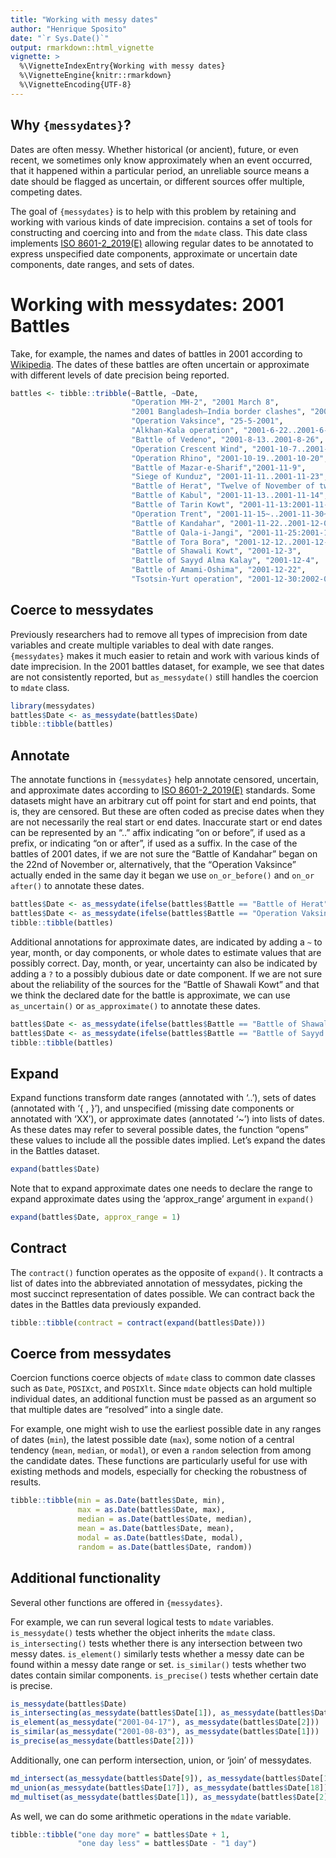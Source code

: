 ```yaml
---
title: "Working with messy dates"
author: "Henrique Sposito"
date: "`r Sys.Date()`"
output: rmarkdown::html_vignette
vignette: >
  %\VignetteIndexEntry{Working with messy dates}
  %\VignetteEngine{knitr::rmarkdown}
  %\VignetteEncoding{UTF-8}
---
```


## Why `{messydates}`?

Dates are often messy.
Whether historical (or ancient), future, or even recent,
we sometimes only know approximately when an event occurred,
that it happened within a particular period,
an unreliable source means a date should be flagged as uncertain,
or different sources offer multiple, competing dates.

The goal of `{messydates}` is to help with this problem by retaining and working
with various kinds of date imprecision.
\pkg{messydates} contains a set of tools for constructing and coercing
into and from the `mdate` class.
This date class implements [ISO 8601-2_2019(E)](https://www.iso.org/standard/70908.html)
allowing regular dates to be annotated to express unspecified date components,
approximate or uncertain date components, date ranges, and sets of dates.

# Working with messydates: 2001 Battles

Take, for example, the names and dates of battles in 2001 according to [Wikipedia](https://en.wikipedia.org/wiki/List_of_battles_in_the_21st_century).
The dates of these battles are often uncertain or approximate with different
levels of date precision being reported.

```r
battles <- tibble::tribble(~Battle, ~Date,
                           "Operation MH-2", "2001 March 8",
                           "2001 Bangladesh–India border clashes", "2001-04-16..2001-04-20",
                           "Operation Vaksince", "25-5-2001",
                           "Alkhan-Kala operation", "2001-6-22..2001-6-28",
                           "Battle of Vedeno", "2001-8-13..2001-8-26",
                           "Operation Crescent Wind", "2001-10-7..2001-12?",
                           "Operation Rhino", "2001-10-19..2001-10-20",
                           "Battle of Mazar-e-Sharif","2001-11-9",
                           "Siege of Kunduz", "2001-11-11..2001-11-23",
                           "Battle of Herat", "Twelve of November of two thousand and twenty-one", 
                           "Battle of Kabul", "2001-11-13..2001-11-14",
                           "Battle of Tarin Kowt", "2001-11-13:2001-11-14",
                           "Operation Trent", "2001-11-15~..2001-11-30~",
                           "Battle of Kandahar", "2001-11-22..2001-12-07",
                           "Battle of Qala-i-Jangi", "2001-11-25:2001-12-01",
                           "Battle of Tora Bora", "2001-12-12..2001-12-17",
                           "Battle of Shawali Kowt", "2001-12-3",
                           "Battle of Sayyd Alma Kalay", "2001-12-4",
                           "Battle of Amami-Oshima", "2001-12-22",
                           "Tsotsin-Yurt operation", "2001-12-30:2002-01-03")
```

## Coerce to messydates

Previously researchers had to remove all types of imprecision from date variables and
create multiple variables to deal with date ranges.
`{messydates}` makes it much easier to retain and work with various kinds of date imprecision.
In the 2001 battles dataset, for example, we see that dates are not consistently reported,
but `as_messydate()` still handles the coercion to `mdate` class.

```r
library(messydates)
battles$Date <- as_messydate(battles$Date)
tibble::tibble(battles)
```

## Annotate

The annotate functions in `{messydates}` help annotate censored, uncertain, and approximate
dates according to [ISO 8601-2_2019(E)](https://www.iso.org/standard/70908.html) standards.
Some datasets might have an arbitrary cut off point for start and end points,
that is, they are censored.
But these are often coded as precise dates when they are not necessarily
the real start or end dates.
Inaccurate start or end dates can be represented by an ".." affix
indicating "on or before", if used as a prefix,
or indicating "on or after", if used as a suffix.
In the case of the battles of 2001 dates, if we are not sure the
"Battle of Kandahar" began on the 22nd of November or, alternatively, that the
"Operation Vaksince" actually ended in the same day it began
we use `on_or_before()` and `on_or after()` to annotate these dates.

```r
battles$Date <- as_messydate(ifelse(battles$Battle == "Battle of Herat", on_or_before(battles$Date), battles$Date))
battles$Date <- as_messydate(ifelse(battles$Battle == "Operation Vaksince", on_or_after(battles$Date), battles$Date))
tibble::tibble(battles)
```

Additional annotations for approximate dates, are indicated by adding a `~` to year,
month, or day components, or whole dates to estimate values that are possibly correct.
Day, month, or year, uncertainty can also be indicated by adding a `?`
to a possibly dubious date or date component.
If we are not sure about the reliability of the sources for the
"Battle of Shawali Kowt" and that we think the declared date for the battle is approximate,
we can use `as_uncertain()` or `as_approximate()` to annotate these dates.

```r
battles$Date <- as_messydate(ifelse(battles$Battle == "Battle of Shawali Kowt", as_uncertain(battles$Date), battles$Date))
battles$Date <- as_messydate(ifelse(battles$Battle == "Battle of Sayyd Alma Kalay", as_approximate(battles$Date), battles$Date))
tibble::tibble(battles)
```

## Expand

Expand functions transform date ranges (annotated with '..'),
sets of dates (annotated with '{ , }'),
and unspecified (missing date components or annotated with 'XX'), or 
approximate dates (annotated '~') into lists of dates.
As these dates may refer to several possible dates,
the function "opens" these values to include all the possible dates implied.
Let's expand the dates in the Battles dataset.

```r
expand(battles$Date)
```

Note that to expand approximate dates one needs to declare the range to
expand approximate dates using the 'approx_range' argument in `expand()`

```r
expand(battles$Date, approx_range = 1)
```

## Contract

The `contract()` function operates as the opposite of `expand()`.
It contracts a list of dates into the abbreviated annotation of messydates,
picking the most succinct representation of dates possible.
We can contract back the dates in the Battles data previously expanded.

```r
tibble::tibble(contract = contract(expand(battles$Date)))
```

## Coerce from messydates

Coercion functions coerce objects of `mdate` class to 
common date classes such as `Date`, `POSIXct`, and `POSIXlt`.
Since `mdate` objects can hold multiple individual dates,
an additional function must be passed as an argument so that multiple dates
are "resolved" into a single date.

For example, one might wish to use the earliest possible date
in any ranges of dates (`min`), the latest possible date (`max`),
some notion of a central tendency (`mean`, `median`, or `modal`),
or even a `random` selection from among the candidate dates. 
These functions are particularly useful for use with existing methods and models,
especially for checking the robustness of results.

```r
tibble::tibble(min = as.Date(battles$Date, min),
               max = as.Date(battles$Date, max),
               median = as.Date(battles$Date, median),
               mean = as.Date(battles$Date, mean),
               modal = as.Date(battles$Date, modal),
               random = as.Date(battles$Date, random))
```

## Additional functionality

Several other functions are offered in `{messydates}`.

For example, we can run several logical tests to `mdate` variables.
`is_messydate()` tests whether the object inherits the `mdate` class.
`is_intersecting()` tests whether there is any intersection between two messy dates.
`is_element()` similarly tests whether a messy date can be found within a messy date range or set.
`is_similar()` tests whether two dates contain similar components.
`is_precise()` tests whether certain date is precise.

```r
is_messydate(battles$Date)
is_intersecting(as_messydate(battles$Date[1]), as_messydate(battles$Date[2]))
is_element(as_messydate("2001-04-17"), as_messydate(battles$Date[2]))
is_similar(as_messydate("2001-08-03"), as_messydate(battles$Date[1]))
is_precise(as_messydate(battles$Date[2]))
```

Additionally, one can perform intersection, union, or 'join' of messydates.

```r
md_intersect(as_messydate(battles$Date[9]), as_messydate(battles$Date[10]))
md_union(as_messydate(battles$Date[17]), as_messydate(battles$Date[18]))
md_multiset(as_messydate(battles$Date[1]), as_messydate(battles$Date[2]))
```

As well, we can do some arithmetic operations in the `mdate` variable.

```r
tibble::tibble("one day more" = battles$Date + 1,
               "one day less" = battles$Date - "1 day")
```
